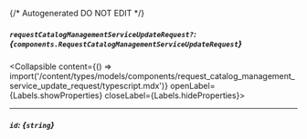{/* Autogenerated DO NOT EDIT  */}

##### `requestCatalogManagementServiceUpdateRequest?`: *{`components.RequestCatalogManagementServiceUpdateRequest`}*
<Collapsible content={() => import('/content/types/models/components/request_catalog_management_service_update_request/typescript.mdx')} openLabel={Labels.showProperties} closeLabel={Labels.hideProperties}>
</Collapsible>

---
##### `id`: *{`string`}*


